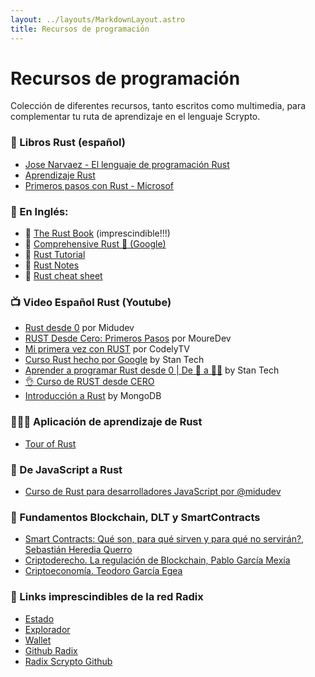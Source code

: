 ```yaml
---
layout: ../layouts/MarkdownLayout.astro
title: Recursos de programación
---
```



# Recursos de programación

Colección de diferentes recursos, tanto escritos como multimedia, para complementar tu ruta de aprendizaje en el lenguaje Scrypto. 

### 📗 Libros Rust (español) 
- [Jose Narvaez - El lenguaje de programación Rust](https://drive.google.com/file/d/1uCeLMl3m6CCO2kinxtEpkNK9eoXLu-qb/view?usp=sharing)
- [Aprendizaje Rust](https://drive.google.com/file/d/1Uz7O8wxA7a-nmDMCcKQAMieOXIq4_HHZ/view?usp=sharing)
- [Primeros pasos con Rust - Microsof](https://docs.microsoft.com/es-es/learn/paths/rust-first-steps/)

### 💂 En Inglés:
- 📒 [The Rust Book](https://doc.rust-lang.org/stable/book/) (imprescindible!!!)
- 📘 [Comprehensive Rust 🦀 (Google)](https://google.github.io/comprehensive-rust/)
- 📗 [Rust Tutorial](https://drive.google.com/file/d/1JKQB-tsaQ-buyEhfbyHewhA_3fPKKdAi/view?usp=sharing)
- 📙 [Rust Notes](https://drive.google.com/file/d/1fcE0oiPdk5ZFvMqLypLRaJ-KgvtNW3Gf/view?usp=sharing)
- 📝 [Rust cheat sheet](https://drive.google.com/file/d/1ge6FJ-sFziquPtD5LfmMGebQm8DL_toK/view?usp=sharing)

### 📺 Video Español Rust (Youtube)
- [Rust desde 0](https://youtu.be/WMeM7-JswKQ?si=X6RTULIkSSybfvS8) por Midudev
- [RUST Desde Cero: Primeros Pasos](https://youtu.be/GWprpnIG-w4?si=WArmNUg99DC7f29g) por MoureDev
- [Mi primera vez con RUST](https://www.youtube.com/live/sWkxjtu0aHk?si=gTzKMMXUB7KYpZf7) por CodelyTV
- [Curso Rust hecho por Google](https://youtube.com/playlist?list=PL1GmZplwRjmONz9ecPXpltZJA5k1f7lHZ&si=AWAGSr-umyF9Ucxq) by Stan Tech
- [Aprender a programar Rust desde 0 | De 💩 a 👨‍💻](https://youtube.com/playlist?list=PL1GmZplwRjmNIdo_G2-Jl9mGEsDNHcOPe&si=eexqkRrV2Szw8p_g) by Stan Tech
- [👌 Curso de RUST desde CERO](https://www.youtube.com/playlist?list=PLAMfQH2NKM_tyKzBV1iJf5L8j7oJl6KHl)
- [Introducción a Rust](https://www.youtube.com/watch?v=xIyVhYzWIyc) by MongoDB


### 👩🏼‍💻 Aplicación de aprendizaje de Rust
- [Tour of Rust](https://tourofrust.com/)

### 🌉 De JavaScript a Rust
- [Curso de Rust para desarrolladores JavaScript por @midudev](https://midu.dev/rust-para-desarrolladores-javascript/)

### 💎 Fundamentos Blockchain, DLT y SmartContracts
- [Smart Contracts: Qué son, para qué sirven y para qué no servirán?, Sebastián Heredia Querro ](https://papers.ssrn.com/sol3/papers.cfm?abstract_id=3875645)
- [Criptoderecho. La regulación de Blockchain, Pablo García Mexía](https://www.amazon.es/Criptoderecho-regulaci%C3%B3n-Blockchain-Pablo-Garc%C3%ADa-ebook/dp/B07VKSNFWX/ref=tmm_kin_swatch_0?_encoding=UTF8&qid=&sr=)
- [Criptoeconomía. Teodoro García Egea](https://amzn.eu/d/5ZOS0Cp)

### 🔗 Links imprescindibles de la red Radix
- [Estado](https://status.radixdlt.com/)
- [Explorador](https://dashboard.radixdlt.com/)
- [Wallet](https://wallet.radixdlt.com/)
- [Github Radix](https://github.com/radixdlt)
- [Radix Scrypto Github](https://github.com/radixdlt/radixdlt-scrypto)